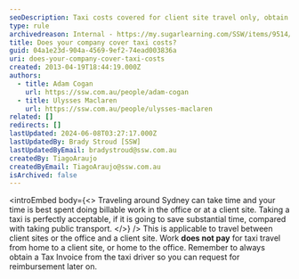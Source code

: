 ```yaml
---
seoDescription: Taxi costs covered for client site travel only, obtain tax invoice for reimbursement.
type: rule
archivedreason: Internal - https://my.sugarlearning.com/SSW/items/9514/travel-to-client-sites
title: Does your company cover taxi costs?
guid: 04a1e23d-904a-4569-9ef2-74ead003836a
uri: does-your-company-cover-taxi-costs
created: 2013-04-19T18:44:19.000Z
authors:
  - title: Adam Cogan
    url: https://ssw.com.au/people/adam-cogan
  - title: Ulysses Maclaren
    url: https://ssw.com.au/people/ulysses-maclaren
related: []
redirects: []
lastUpdated: 2024-06-08T03:27:17.000Z
lastUpdatedBy: Brady Stroud [SSW]
lastUpdatedByEmail: bradystroud@ssw.com.au
createdBy: TiagoAraujo
createdByEmail: TiagoAraujo@ssw.com.au
isArchived: false
---
```


<introEmbed
  body={<>
Traveling around Sydney can take time and your time is best spent doing billable work in the office or at a client site. Taking a taxi is perfectly acceptable, if it is going to save substantial time, compared with taking public transport.
  </>}
/>
This is applicable to travel between client sites or the office and a client site. Work **does not pay** for taxi travel from home to a client site, or home to the office. Remember to always obtain a Tax Invoice from the taxi driver so you can request for reimbursement later on.

